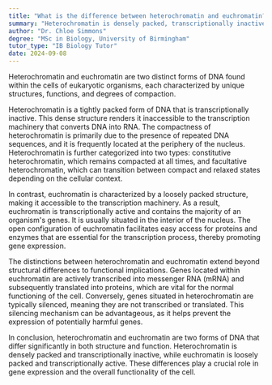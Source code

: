 ```yaml
---
title: "What is the difference between heterochromatin and euchromatin?"
summary: "Heterochromatin is densely packed, transcriptionally inactive DNA, while euchromatin is loosely packed, transcriptionally active DNA."
author: "Dr. Chloe Simmons"
degree: "MSc in Biology, University of Birmingham"
tutor_type: "IB Biology Tutor"
date: 2024-09-08
---
```


Heterochromatin and euchromatin are two distinct forms of DNA found within the cells of eukaryotic organisms, each characterized by unique structures, functions, and degrees of compaction. 

Heterochromatin is a tightly packed form of DNA that is transcriptionally inactive. This dense structure renders it inaccessible to the transcription machinery that converts DNA into RNA. The compactness of heterochromatin is primarily due to the presence of repeated DNA sequences, and it is frequently located at the periphery of the nucleus. Heterochromatin is further categorized into two types: constitutive heterochromatin, which remains compacted at all times, and facultative heterochromatin, which can transition between compact and relaxed states depending on the cellular context.

In contrast, euchromatin is characterized by a loosely packed structure, making it accessible to the transcription machinery. As a result, euchromatin is transcriptionally active and contains the majority of an organism's genes. It is usually situated in the interior of the nucleus. The open configuration of euchromatin facilitates easy access for proteins and enzymes that are essential for the transcription process, thereby promoting gene expression.

The distinctions between heterochromatin and euchromatin extend beyond structural differences to functional implications. Genes located within euchromatin are actively transcribed into messenger RNA (mRNA) and subsequently translated into proteins, which are vital for the normal functioning of the cell. Conversely, genes situated in heterochromatin are typically silenced, meaning they are not transcribed or translated. This silencing mechanism can be advantageous, as it helps prevent the expression of potentially harmful genes.

In conclusion, heterochromatin and euchromatin are two forms of DNA that differ significantly in both structure and function. Heterochromatin is densely packed and transcriptionally inactive, while euchromatin is loosely packed and transcriptionally active. These differences play a crucial role in gene expression and the overall functionality of the cell.
    